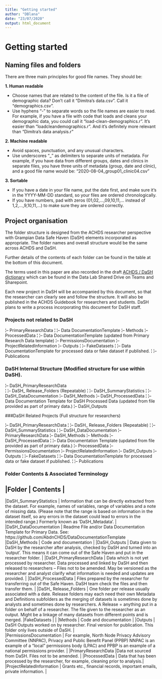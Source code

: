 ```yaml
---
title: "Getting started"
author: "DBlana"
date: "23/07/2020"
output: html_document
---
```


# Getting started

## Naming files and folders {#names}

There are three main principles for good file names. They should be:

**1. Human readable**

+ Choose names that are related to the content of the file. Is it a file of demographic data? Don't call it "Dimitra's data.csv". Call it "demographics.csv".
+ Use hyphens "-" to separate words so the file names are easier to read. For example, if you have a file with code that loads and cleans your demographic data, you could call it "load-clean-demographics.r". It's easier than "loadcleandemographics.r". And it's definitely more relevant than "Dimitra's data analysis.r" 

**2. Machine readable**

+ Avoid spaces, punctuation, and any unusual characters.
+ Use underscores "_" as delimiters to separate units of metadata. For example, if you have data from different groups, dates and clinics in separate files, you have three units of metadata (group, date and clinic), and a good file name would be: "2020-08-04_group01_clinic04.csv"  

**3. Sortable**

+ If you have a date in your file name, put the date first, and make sure it's in the YYYY-MM-DD standard, so your files are ordered chronologically.
+ If you have numbers, pad with zeros (01,02,...,09,10,11,... instead of 1,2,...,9,10,11,...) to make sure they are ordered correctly.


## Project organisation {#folders}
The folder structure is designed from the ACHDS researcher perspective with Grampian Data Safe Haven (DaSH) elements incorporated as appropriate.  The folder names and overall structure would be the same across ACHDS and DaSH. 

Further details of the contents of each folder can be found in the table at the bottom of this document. 

The terms used in this paper are also recorded in the draft [ACHDS / DaSH dictionary](https://365abdn.sharepoint.com/teams/coviData/_layouts/15/Doc.aspx?sourcedoc=%7B7D86F582-2DC2-4829-9D54-36C6F57269CA%7D&file=DaSH%20Dictionary.docx&action=default&mobileredirect=true&CT=1623049838629&OR=ItemsView) which can be found in the Data Lab Shared Drive on Teams and Sharepoint. 

Each new project in DaSH will be accompanied by this document, so that the researcher can clearly see and follow the structure.  It will also be published in the ACHDS Guidebook for researchers and students. DaSH plans to write a process incorporating this document for DaSH staff.   

### Projects not related to DaSH 

¦--  PrimaryResearchData 
¦	¦--  Data DocumentationTemplate 
¦--  Methods 
¦--  ProcessedData 
¦	¦--  Data DocumentationTemplate (updated from Primary Research Data template) 
¦--  PermissionsDocumentation 
¦--  ProjectRelatedInformation 
¦--  Outputs 
¦	¦--  FakeDatasets 
¦	¦--  Data DocumentationTemplate for processed data or fake dataset if published. 
¦	¦--  Publications 

### DaSH Internal Structure (Modified structure for use within DaSH). 

¦--  DaSH_PrimaryResearchData  
¦	¦--  DaSH_ Release_Folders (Repeatable) 
¦		¦--  DaSH_SummaryStatistics 
¦		¦--  DaSH_DataDocumentation 
¦--  DaSH_Methods 
¦--  DaSH_ProcessedData 
¦		¦--  Data Documentation Template for DaSH Processed Data (updated from file provided as part of primary data.) 
¦--  DaSH_Outputs 

 ###DaSH Related Projects (Full structure for researchers) 

¦--  DaSH_PrimaryResearchData 
¦	¦--  DaSH_ Release_Folders (Repeatable) 
¦		¦--  DaSH_SummaryStatistics 
¦		¦--  DaSH_DataDocumentation 
¦--  PrimaryResearchData 
¦--  DaSH_Methods 
¦--  Methods 
¦--  DaSH_ProcessedData 
¦		¦--  Data Documentation Template (updated from file provided as part of primary data.) 
¦--  ProcessedData 
¦--  PermissionsDocumentation 
¦--  ProjectRelatedInformation 
¦--  DaSH_Outputs 
¦--  Outputs 
¦	¦--  FakeDatasets 
¦	¦--  Data DocumentationTemplate for processed data or fake dataset if published. 
¦	¦--  Publications 

### Folder Contents & Associated Terminology 

|Folder | Contents |
------------------
|DaSH_SummaryStatistics | Information that can be directly extracted from the dataset. For example, names of variables, range of variables and a note of missing data.  (Please note that the range is based on information in the dataset itself, so any errors in the dataset could lead to errors in the intended range.) Formerly known as ‘DaSH_Metadata’. |
|DaSH_DataDocumentation | Readme File and/or Data Documentation Template for Primary Data.  See: https://github.com/AbdnCHDS/DataDocumentationTemplate  
|DaSH_Methods | Code and documentation |
|DaSH_Outputs | Data given to DaSH by the researcher after analysis, checked by DaSH and turned into an ‘output’. This means it can come out of the Safe Haven and put in the researcher folder. |
|DaSH_PrimaryResearchData | Data which is not yet processed by researcher. Data processed and linked by DaSH and then released to researchers – Files not to be amended. May be versioned as the researcher and analyst clarify what information is needed and updates are provided. |
|DaSH_ProcessedData | Files prepared by the researcher for transferring out of the Safe Haven.  DaSH team check the files and then transfer them. |
|DaSH_ Release_Folders | One folder per release usually associated with a date. Release folders may each need their own Metadata and Definitions subfolders as the merging of datasets is sometimes done by analysts and sometimes done by researchers. A Release = anything put in a folder on behalf of a researcher. The file given to the researcher as an output.  Might be a linkage of many datasets from different points and is merged. 
|FakeDatasets | |
|Methods | Code and documentation |
|Outputs | DaSH Outputs worked on by researcher.  Final version for publication. This folder only lives outside of DaSH. |  
|PermissionsDocumentation | For example, North Node Privacy Advisory Committee (NNPAC), Privacy and Public Benefit Panel (PPBP) NNPAC is an example of a “local” permissions body (LPAC) and PPBP is an example of a national permissions provider. |
|PrimaryResearchData |Data not sourced from DaSH. Files not to be amended. |
|ProcessedData | Data that has been processed by the researcher, for example, cleaning prior to analysis.| 
|ProjectRelatedInformation | Grants etc., financial records, important emails, private information. |

